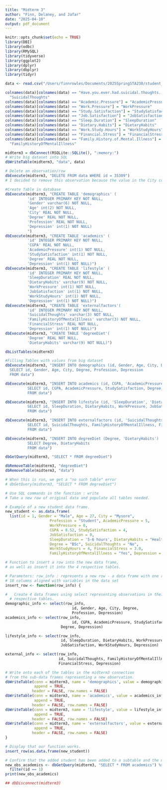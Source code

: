 ```yaml
---
title: "Midterm 3"
author: "Finn, Delaney, and Jafar"
date: "2025-04-10"
output: pdf_document
---
```


```r
knitr::opts_chunk$set(echo = TRUE)
library(DBI)
library(odbc)
library(RMySQL)
library(tidyverse)
library(ggplot2)
library(dplyr)
library(dbplyr)
library(tidyr)
```

```r
data <- read.csv("/Users/finnrowles/Documents/2025SpringSTA230/student_depression_dataset.csv")
```

```r
colnames(data)[colnames(data) == "Have.you.ever.had.suicidal.thoughts.."] = 
  "SuicidalThoughts"
colnames(data)[colnames(data) == "Academic.Pressure"] = "AcademicPressure"
colnames(data)[colnames(data) == "Work.Pressure"] = "WorkPressure"
colnames(data)[colnames(data) == "Study.Satisfaction"] = "StudySatisfaction"
colnames(data)[colnames(data) == "Job.Satisfaction"] = "JobSatisfaction"
colnames(data)[colnames(data) == "Sleep.Duration"] = "SleepDuration"
colnames(data)[colnames(data) == "Dietary.Habits"] = "DietaryHabits"
colnames(data)[colnames(data) == "Work.Study.Hours"] = "WorkStudyHours"
colnames(data)[colnames(data) == "Financial.Stress"] = "FinancialStress"
colnames(data)[colnames(data) == "Family.History.of.Mental.Illness"] = 
  "FamilyHistoryOfMentalIllness"
```

```r
midterm3 = dbConnect(RSQLite::SQLite(), ":memory:")
# Write big dataset into SQL
dbWriteTable(midterm3, "data", data)
```

```r
# Delete an observation/row
dbExecute(midterm3, "DELETE FROM data WHERE id = 35309")
# I decided to remove this observation because the value in the City column is listed as 3.0, which is not a valid city name and appears to be a data entry error. Given that our dataset contains over 27,000 observations, removing this single flaw entry is unlikely to impact the overall representativeness or integrity of the dataset.
```

```r
#Create Table in database
dbExecute(midterm3, "CREATE TABLE 'demographics' (
          'id' INTEGER PRIMARY KEY NOT NULL,
          'Gender' varchar(6) NOT NULL,
          'Age' int(2) NOT NULL,
          'City' REAL NOT NULL, 
          'Degree' REAL NOT NULL,
          'Profession' REAL NOT NULL,
          'Depression' int(1) NOT NULL)
          ")
dbExecute(midterm3, "CREATE TABLE 'academics' (
          'id' INTEGER PRIMARY KEY NOT NULL,
          'CGPA' REAL NOT NULL,
          'AcademicPressure' int(1) NOT NULL,
          'StudySatisfaction' int(1) NOT NULL, 
          'Degree' REAL NOT NULL,
          'Depression' int(1) NOT NULL)")
dbExecute(midterm3, "CREATE TABLE 'lifestyle' (
          'id' INTEGER PRIMARY KEY NOT NULL,
          'SleepDuration' REAL NOT NULL, 
          'DietaryHabits' varchar(9) NOT NULL, 
          'WorkPressure' int(1) NOT NULL,
          'JobSatisfaction' int(1) NOT NULL,
          'WorkStudyHours' int(1) NOT NULL,
          'Depression' int(1) NOT NULL)")
dbExecute(midterm3, "CREATE TABLE 'externalfactors'(
          'id' INTEGER PRIMARY KEY NOT NULL,
          'SuicidalThoughts' varchar(3) NOT NULL,
          'FamilyHistoryOfMentalIllness' varchar(3) NOT NULL,
          'FinancialStress' REAL NOT NULL, 
          'Depression' int(1) NOT NULL)")
dbExecute(midterm3, "CREATE TABLE 'degreeDiet'(
          'Degree' REAL NOT NULL,
          'DietaryHabits' varchar(9) NOT NULL)")
```

```r
dbListTables(midterm3)
```

```r
#Filling Tables with values from big dataset
dbExecute(midterm3, "INSERT INTO demographics (id, Gender, Age, City, Degree, Profession, Depression)
  SELECT id, Gender, Age, City, Degree, Profession, Depression
  FROM data")

dbExecute(midterm3, "INSERT INTO academics (id, CGPA, 'AcademicPressure', 'StudySatisfaction', Degree, Depression)
          SELECT id, CGPA, AcademicPressure, StudySatisfaction, Degree, Depression
          FROM data")

dbExecute(midterm3, "INSERT INTO lifestyle (id, 'SleepDuration', 'DietaryHabits', 'WorkPressure', 'JobSatisfaction', 'WorkStudyHours', Depression)
          SELECT id, SleepDuration, DietaryHabits, WorkPressure, JobSatisfaction, WorkStudyHours, Depression
          FROM data")

dbExecute(midterm3, "INSERT INTO externalfactors (id, 'SuicidalThoughts', 'FamilyHistoryOfMentalIllness', 'FinancialStress', Depression)
          SELECT id, SuicidalThoughts, FamilyHistoryOfMentalIllness, FinancialStress, Depression
          FROM data")

dbExecute(midterm3, "INSERT INTO degreeDiet (Degree, 'DietaryHabits')
          SELECT Degree, DietaryHabits
          FROM data")
```
```r
dbGetQuery(midterm3, "SELECT * FROM degreeDiet")

dbRemoveTable(midterm3, "degreeDiet")
dbRemoveTable(midterm3, "data")

# When this is run, we get a "no such table" error
# dbGetQuery(midterm3, "SELECT * FROM degreeDiet")
```

```r
# Use SQL commands in the function : write 
# Take a new row of original data and populate all tables needed.

# Example of a new student data frame.
new_student <- as.data.frame(
  list(id = 1, Gender = "Male", Age = 27, City = "Mysore", 
                    Profession = "Student", AcademicPressure = 5, 
                    WorkPressure = 0, 
                    CGPA = 8.52, StudySatisfaction = 4, 
                    JobSatisfaction = 0, 
                    SleepDuration = '5-6 hours', DietaryHabits = "Healthy",
                    Degree = "BSc", SuicidalThoughts = "No",
                    WorkStudyHours = 4, FinancialStress = 3.0,
                    FamilyHistoryOfMentalIllness = "Yes", Depression = 0))

# Function to insert a row into the new data frame,
# as well as insert it into the 4 respective tables.

# Parameters: row_info : represents a new row - a data frame with one row and
# 18 columns aligned with variables in the data set
insert_row <- function(row_info) {

#   Create 4 data frames using select representing observations in their
  # respective tables.
demographic_info <- select(row_info, 
                              id, Gender, Age, City, Degree, 
                              Profession, Depression)
academics_info <- select(row_info, 
                              id, CGPA, AcademicPressure, StudySatisfaction,
                         Degree, Depression)

lifestyle_info <- select(row_info, 
                         id, SleepDuration, DietaryHabits, WorkPressure, 
                         JobSatisfaction, WorkStudyHours, Depression)

external_info <- select(row_info, 
                        id, SuicidalThoughts, FamilyHistoryOfMentalIllness,
                        FinancialStress, Depression)

# Write onto each of the tables in the midterm3 connection
# from the sub-data frames representing a new observation.
dbWriteTable(conn = midterm3, name = 'demographics', value = demographic_info,
             append = TRUE,
            header = FALSE, row.names = FALSE)
dbWriteTable(conn = midterm3, name = 'academics', value = academics_info,
             append = TRUE,
            header = FALSE, row.names = FALSE)
dbWriteTable(conn = midterm3, name = 'lifestyle', value = lifestyle_info,
             append = TRUE,
            header = FALSE, row.names = FALSE)
dbWriteTable(conn = midterm3, name = 'externalfactors', value = external_info, 
             append = TRUE,
            header = FALSE, row.names = FALSE)
}

# Display that our function works.
insert_row(as.data.frame(new_student))

# Confirm that the added student has been added to a subtable and the main table.
new_obs_academics <- dbGetQuery(midterm3, "SELECT * FROM academics") %>% 
  filter(id == 1)
print(new_obs_academics)
```

```r
## dbDisconnect(midterm3)
```

